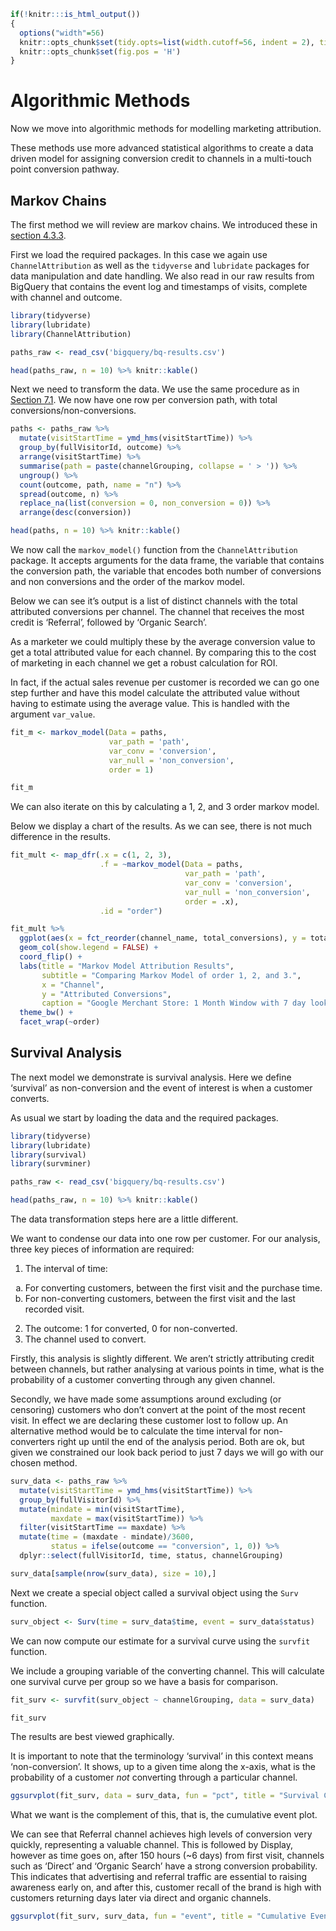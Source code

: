 ```r
if(!knitr:::is_html_output())
{
  options("width"=56)
  knitr::opts_chunk$set(tidy.opts=list(width.cutoff=56, indent = 2), tidy = TRUE)
  knitr::opts_chunk$set(fig.pos = 'H')
}
```

# Algorithmic Methods  

Now we move into algorithmic methods for modelling marketing attribution.  

These methods use more advanced statistical algorithms to create a data driven
model for assigning conversion credit to channels in a multi-touch point 
conversion pathway.  

## Markov Chains

The first method we will review are markov chains. We introduced these in 
[section 4.3.3](#markov-methods).

First we load the required packages. In this case we again use `ChannelAttribution` 
as well as the `tidyverse` and `lubridate` packages for data manipulation and 
date handling. We also read in our raw results from BigQuery that contains the event log and
timestamps of visits, complete with channel and outcome.

```r
library(tidyverse)
library(lubridate)
library(ChannelAttribution)

paths_raw <- read_csv('bigquery/bq-results.csv')
```

```r
head(paths_raw, n = 10) %>% knitr::kable()
```

Next we need to transform the data. We use the same procedure as in [Section 7.1](#transform-data).
We now have one row per conversion path, with total conversions/non-conversions.  

```r
paths <- paths_raw %>% 
  mutate(visitStartTime = ymd_hms(visitStartTime)) %>% 
  group_by(fullVisitorId, outcome) %>% 
  arrange(visitStartTime) %>% 
  summarise(path = paste(channelGrouping, collapse = ' > ')) %>% 
  ungroup() %>% 
  count(outcome, path, name = "n") %>% 
  spread(outcome, n) %>% 
  replace_na(list(conversion = 0, non_conversion = 0)) %>% 
  arrange(desc(conversion))
```

```r
head(paths, n = 10) %>% knitr::kable()
```

We now call the `markov_model()` function from the `ChannelAttribution` package. It accepts
arguments for the data frame, the variable that contains the conversion path,
the variable that encodes both number of conversions and non conversions and the
order of the markov model.  

Below we can see it's output is a list of distinct channels with the total 
attributed conversions per channel.  The channel that receives the most
credit is 'Referral', followed by 'Organic Search'.  

As a marketer we could multiply these by the average conversion value to get
a total attributed value for each channel. By comparing this to the cost of 
marketing in each channel we get a robust calculation for ROI.  

In fact, if the actual sales revenue per customer is recorded we can go 
one step further and have this model calculate the attributed value without
having to estimate using the average value. This is handled with the argument
`var_value`. 

```r
fit_m <- markov_model(Data = paths, 
                      var_path = 'path', 
                      var_conv = 'conversion', 
                      var_null = 'non_conversion', 
                      order = 1)

fit_m
```

We can also iterate on this by calculating a 1, 2, and 3 order markov model.  

Below we display a chart of the results. As we can see, there is not much
difference in the results.

```r
fit_mult <- map_dfr(.x = c(1, 2, 3), 
                    .f = ~markov_model(Data = paths, 
                                       var_path = 'path', 
                                       var_conv = 'conversion', 
                                       var_null = 'non_conversion', 
                                       order = .x), 
                    .id = "order")
```


```r
fit_mult %>% 
  ggplot(aes(x = fct_reorder(channel_name, total_conversions), y = total_conversions, fill = order)) +
  geom_col(show.legend = FALSE) +
  coord_flip() +
  labs(title = "Markov Model Attribution Results",
       subtitle = "Comparing Markov Model of order 1, 2, and 3.",
       x = "Channel",
       y = "Attributed Conversions",
       caption = "Google Merchant Store: 1 Month Window with 7 day lookback") +
  theme_bw() +
  facet_wrap(~order)
```


## Survival Analysis  

The next model we demonstrate is survival analysis. Here we define 'survival'
as non-conversion and the event of interest is when a customer converts. 

As usual we start by loading the data and the required packages. 

```r
library(tidyverse)
library(lubridate)
library(survival)
library(survminer)

paths_raw <- read_csv('bigquery/bq-results.csv')
```


```r
head(paths_raw, n = 10) %>% knitr::kable()
```

The data transformation steps here are a little different.  

We want to condense our data into one row per customer. For our analysis, 
three key pieces of information are required:  

1) The interval of time:
  a) For converting customers, between the first visit and the purchase time.
  b) For non-converting customers, between the first visit and the last recorded
  visit.
2) The outcome: 1 for converted, 0 for non-converted.
3) The channel used to convert.  

Firstly, this analysis is slightly different. We aren't strictly attributing
credit between channels, but rather analysing at various points in time, what
is the probability of a customer converting through any given channel.  

Secondly, we have made some assumptions around excluding (or censoring) customers
who don't convert at the point of the most recent visit. In effect we are declaring
these customer lost to follow up. An alternative method
would be to calculate the time interval for non-converters right up until the
end of the analysis period. Both are ok, but given we constrained our look back
period to just 7 days we will go with our chosen method.  


```r
surv_data <- paths_raw %>% 
  mutate(visitStartTime = ymd_hms(visitStartTime)) %>% 
  group_by(fullVisitorId) %>% 
  mutate(mindate = min(visitStartTime),
         maxdate = max(visitStartTime)) %>% 
  filter(visitStartTime == maxdate) %>% 
  mutate(time = (maxdate - mindate)/3600,
         status = ifelse(outcome == "conversion", 1, 0)) %>% 
  dplyr::select(fullVisitorId, time, status, channelGrouping)
```

```r
surv_data[sample(nrow(surv_data), size = 10),]
```

Next we create a special object called a survival object using the `Surv` function.

```r
surv_object <- Surv(time = surv_data$time, event = surv_data$status)
```

We can now compute our estimate for a survival curve using the `survfit` function.

We include a grouping variable of the converting channel. This will calculate
one survival curve per group so we have a basis for comparison.

```r
fit_surv <- survfit(surv_object ~ channelGrouping, data = surv_data)
```

```r
fit_surv
```

The results are best viewed graphically.

It is important to note that the terminology 'survival' in this context means
'non-conversion'. It shows, up to a given time along the x-axis, what is the probability
of a customer *not* converting through a particular channel.

```r
ggsurvplot(fit_surv, data = surv_data, fun = "pct", title = "Survival Curve for each converting channel")
```

What we want is the complement of this, that is, the cumulative event plot.

We can see that Referral channel achieves high levels of conversion very 
quickly, representing a valuable channel.  This is followed by Display, however
as time goes on, after 150 hours (~6 days) from first visit, channels such as
'Direct' and 'Organic Search' have a strong conversion probability. This indicates
that advertising and referral traffic are essential to raising awareness early on, and 
after this, customer recall of the brand is high with customers returning 
days later via direct and organic channels. 

```r
ggsurvplot(fit_surv, surv_data, fun = "event", title = "Cumulative Event Plot for Customer Conversion")
```

